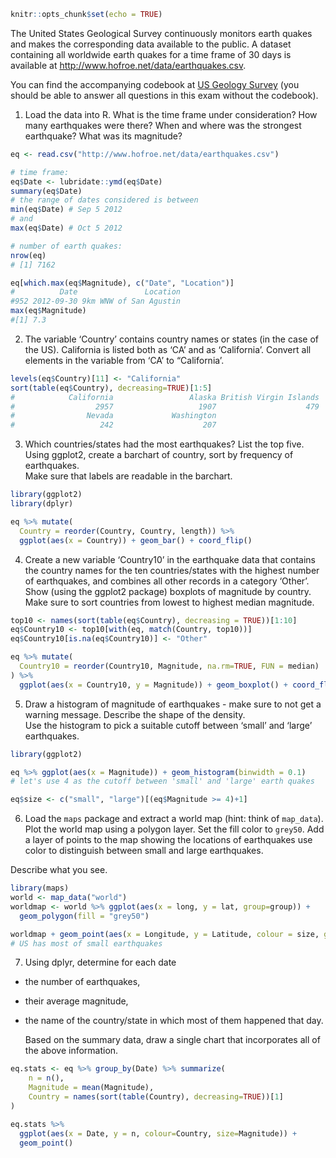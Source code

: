 ```r
knitr::opts_chunk$set(echo = TRUE)
```

The United States Geological Survey continuously monitors earth quakes and makes the corresponding data available to the public. 
A dataset containing all worldwide earth quakes  for a time frame of 30 days is available at <a href="http://www.hofroe.net/data/earthquakes.csv">http://www.hofroe.net/data/earthquakes.csv</a>.

You can find the accompanying codebook at <a href="http://earthquake.usgs.gov/earthquakes/feed/v1.0/csv.php">US Geology Survey</a> (you should be able to answer all questions in this exam without the codebook). 

1. Load the data into R. What is the time frame under consideration? How many earthquakes were there?
When and where was the strongest earthquake? What was its magnitude?

```r
eq <- read.csv("http://www.hofroe.net/data/earthquakes.csv")

# time frame:
eq$Date <- lubridate::ymd(eq$Date)
summary(eq$Date)
# the range of dates considered is between
min(eq$Date) # Sep 5 2012
# and 
max(eq$Date) # Oct 5 2012

# number of earth quakes:
nrow(eq)
# [1] 7162

eq[which.max(eq$Magnitude), c("Date", "Location")]
#          Date               Location
#952 2012-09-30 9km WNW of San Agustin
max(eq$Magnitude)
#[1] 7.3
```

2. The variable 'Country' contains country names or states (in the case of the US). California is listed both as 'CA' and as 'California'. Convert all elements in the variable from 'CA' to "California'. 

```r
levels(eq$Country)[11] <- "California"
sort(table(eq$Country), decreasing=TRUE)[1:5]
#            California                 Alaska British Virgin Islands 
#                  2957                   1907                    479 
#                Nevada             Washington 
#                   242                    207 

```

3. Which countries/states had the most earthquakes? List the top five. <br>
Using ggplot2, create a barchart of country, sort by frequency of earthquakes. 	<br>
Make sure that labels are readable in the barchart.

```r
library(ggplot2)
library(dplyr)

eq %>% mutate(
  Country = reorder(Country, Country, length)) %>%
  ggplot(aes(x = Country)) + geom_bar() + coord_flip()
```

4. Create a new variable 'Country10' in the earthquake data that contains the country names  for the  ten countries/states with the highest number of earthquakes, and combines all other records in a category 'Other'. <br>
Show (using the ggplot2 package) boxplots of magnitude by country. Make sure to sort countries from lowest to highest median magnitude.

```r
top10 <- names(sort(table(eq$Country), decreasing = TRUE))[1:10]
eq$Country10 <- top10[with(eq, match(Country, top10))]
eq$Country10[is.na(eq$Country10)] <- "Other"

eq %>% mutate(
  Country10 = reorder(Country10, Magnitude, na.rm=TRUE, FUN = median)
) %>%
  ggplot(aes(x = Country10, y = Magnitude)) + geom_boxplot() + coord_flip()
```

5.	Draw a histogram of magnitude of earthquakes - make sure to not get a warning message.
	Describe the shape of the density. <br>
	Use the histogram to pick a suitable cutoff between 'small' and 'large' earthquakes. 
```r
library(ggplot2)

eq %>% ggplot(aes(x = Magnitude)) + geom_histogram(binwidth = 0.1)
# let's use 4 as the cutoff between 'small' and 'large' earth quakes

eq$size <- c("small", "large")[(eq$Magnitude >= 4)+1]
```

6. Load the `maps` package and extract a world map (hint: think of `map_data`). Plot the world map using a polygon layer. Set the fill color to `grey50`.
Add a layer of points to the map showing the locations of earthquakes use color to distinguish between small and large earthquakes.

Describe what you see.

```r
library(maps)
world <- map_data("world")
worldmap <- world %>% ggplot(aes(x = long, y = lat, group=group)) + 
  geom_polygon(fill = "grey50") 

worldmap + geom_point(aes(x = Longitude, y = Latitude, colour = size, group=1), data = eq)
# US has most of small earthquakes
```

7. Using dplyr, determine for each date

- the number of earthquakes, 
- their average magnitude, 
- the name of the country/state in which most of them happened that day. 

  Based on the summary data, draw a single chart that incorporates all of the above information.

```r
eq.stats <- eq %>% group_by(Date) %>% summarize(
	n = n(),
	Magnitude = mean(Magnitude),
	Country = names(sort(table(Country), decreasing=TRUE))[1]
)

eq.stats %>% 
  ggplot(aes(x = Date, y = n, colour=Country, size=Magnitude)) + 
  geom_point()
```
